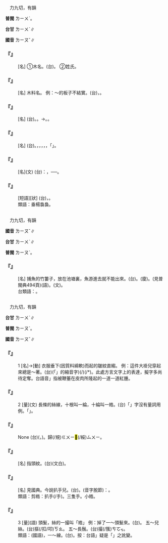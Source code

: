 
=={{ruby|柳|ㄌㄧㄡˇ}}==

　力九切，有韻

'''普閩''' <rt>ㄌㄧㄨˋ</rt>。

'''台甘''' <rt>ㄌㄧㄨˋ</rt>∥

'''國音''' <rt>ㄌㄧㄡˇ</rt>∥

    

==='''『{{ruby|柳|ㄌㄧㄡˇ}}』'''===
: [名] ①木名。(台){{ruby|柳|ㄌㄧㄨˋ}}{{ruby|樹|ㄑㄧㄨ˫}}。 ②姓氏。
    

==='''『{{ruby|柳|ㄌㄧㄡˇ}}{{ruby|木|ㄇㄨˋ}}』'''===
: [名] 木料名。 例：～的板子不結實。(台){{ruby|柳|ㄌㄧㄨˋ}}{{ruby|木|ㆠㆦㆶ ͘}}{{ruby|丌|ㆤ}}{{ruby|枋|ㄅㄤ}}{{ruby|仔|ㄚ}}{{ruby|無|ㆠㄜˊ}}{{ruby|勇|ㄧㆲˋ}}，{{ruby|荏|ㄌㆰˋ}}。
    

==='''『{{ruby|柳|ㄌㄧㄡˇ}}{{ruby|眉|ㄇㄟˊ}}』'''===
: [名] (台){{ruby|柳|ㄌㄧㄨˋ}}{{ruby|眉|ㆠㄧˊ}}。{{ruby|像|ㄑㄧㆫ˫}}{{ruby|/|ㄑㄧㆧ˫}}{{ruby|柳|ㄌㄧㄨˋ}}{{ruby|葉|ㄏㄧㄜㆷ ͘}}{{ruby|丌|ㆤ}}{{ruby|目|ㆠㄚㆶ ͘}}{{ruby|眉|ㆠㄞˊ}}。→{{ruby|真|ㄐㄧㄣ}}{{ruby|<mark>&#xffad0;</mark>|ㄙㄨㄧ˪}}{{ruby|丌|ㆤ}}{{ruby|目|ㆠㄚㆶ ͘}}{{ruby|眉|ㆠㄞˊ}}。{{ruby|比|ㄅㄧˋ}}{{ruby|喻|ㆡㄨ˫}}{{ruby|/|ㄌㄨ˫}}{{ruby|女|ㄌㄨˋ}}{{ruby|性|ㄒㄧㄥ˪}}{{ruby|丌|ㆤ}}{{ruby|目|ㆠㄚㆶ ͘}}{{ruby|眉|ㆠㄞˊ}}。
    

==='''『{{ruby|柳|ㄌㄧㄡˇ}}{{ruby|絮|ㄒㄩˋ}}』'''===
: [名] (台){{ruby|柳|ㄌㄧㄨˋ}}{{ruby|絮|ㄙㄨ˪}}。{{ruby|柳|ㄌㄧㄨˋ}}{{ruby|樹|ㄑㄧㄨ˫}}{{ruby|丌|ㆤ}}{{ruby|籽|ㄐㄧˋ}}，{{ruby|表|ㄅㄧㄠˋ}}{{ruby|面|ㆠㄧㄣ˫}}{{ruby|有|ㄨ˫}}{{ruby|白|ㄅㆤㆷ ͘}}{{ruby|色|ㄒㄧㆤㆶ}}{{ruby|丌|ㆤ}}{{ruby|絨|ㄌㄧㆲˊ}}{{ruby|毛|ㄇㆭˊ}}，{{ruby|成|ㄒㄧㄥˊ}}{{ruby|熟|ㄒㄧㆦㆶ ͘}}{{ruby|後|ㄠ˫}}，{{ruby|隨|ㄙㄨㄧˊ}}{{ruby|風|ㄏㆲ}}{{ruby|/|ㄏㄨㄤ}}{{ruby|飛|ㄏㄨㄧ}}{{ruby|舞|ㆠㄨˋ}}，{{ruby|親|ㄑㄧㄣ}}{{ruby|像|ㄑㄧㆧ˫}}{{ruby|/|ㄑㄧㆫ˫}}{{ruby|棉|ㄇㄧˊ}}{{ruby|仔|ㄚ}}，{{ruby|所|ㄙㆦˋ}}{{ruby|以|ㄧˋ}}{{ruby|叫|ㄍㄧㄜ˪}}{{ruby|做|ㄗㄜ˪}}{{ruby|/|ㄗㄨㆤ˪}}「{{ruby|柳|ㄌㄧㄨˋ}}{{ruby|絮|ㄙㄨ˪}}」。
    

==='''『{{ruby|柳|ㄌㄧㄡˇ}}{{ruby|腰|ㄧㄠ}}』'''===
: [名](文) (台){{ruby|比|ㄅㄧˋ}}{{ruby|喻|ㆡㄨ˫}}{{ruby|/|ㄌㄨ˫}}：{{ruby|女|ㄌㄧˋ}}{{ruby|/|ㄌㄨˋ}}{{ruby|性|ㄒㄧㄥ˪}}{{ruby|丌|ㆤ}}{{ruby|腰|ㄧㄜ}}{{ruby|束|ㄙㆦㆶ}}{{ruby|束|ㄙㆦㆶ}}，{{ruby|真|ㄐㄧㄣ}}{{ruby|好|ㄏㄜˋ}}{{ruby|看|ㄎㄨㆩ˪}}──{{ruby|美|ㆠㄧˋ}}{{ruby|人|ㆢㄧㄣˊ}}{{ruby|/|ㄌㄧㄣˊ}}{{ruby|腰|ㄧㄜ}}。
    

==='''『{{ruby|垂|ㄔㄨㄟˊ}}{{ruby|柳|ㄌㄧㄡˇ}}{{ruby|嫋|ㄋㄧㄠˇ}}{{ruby|嫋|ㄋㄧㄠˇ}}』'''===
: [短語][狀] (台){{ruby|形|ㄏㄧㄥˊ}}{{ruby|容|ㄧㆲˊ}}{{ruby|柳|ㄌㄧㄨˋ}}{{ruby|枝|ㄍㄧ}}{{ruby|又|ㄧㄨ˫}}{{ruby|細|ㄙㄨㆤ˪}}{{ruby|/|ㄙㆤ˪}}{{ruby|又|ㄧㄨ˫}}{{ruby|軟|ㄋㆭˋ}}，{{ruby|隨|ㄙㄨㄧˊ}}{{ruby|風|ㄏㆲ}}{{ruby|搖|ㄧㄜˊ}}{{ruby|動|ㄉㄤ˫}}{{ruby|丌|ㆤ}}{{ruby|體|ㄊㆤˋ}}{{ruby|態|ㄊㄞ˪}}。
:類語：垂楊裊裊。
:
    

=={{ruby|罶|ㄌㄧㄡˇ}}==

　力九切，有韻

'''國音''' <rt>ㄌㄧㄡˇ</rt>∥

'''台甘''' <rt>ㄌㄧㄨˋ</rt>∥

'''普閩''' <rt>ㄌㄧㄡˋ</rt>。

    

==='''『{{ruby|罶|ㄌㄧㄡˇ}}』'''===
: [名] 捕魚的竹簍子，放在池塘裏，魚游進去就不能出來。(台){{ruby|魚|ㄏㄧˊ}}{{ruby|/|ㄏㄨˊ}}{{ruby|笱|ㄍㄜˊ}}。(廈){{ruby|魚|ㄏㄧˊ}}{{ruby|<mark>&#xf8e60;</mark>|ㄍㄜˊ}}。(見普閩典494頁)(語)。{{ruby|筌|ㄘㄨㄢ}}(文)。
:台類語：{{ruby|鰻|ㄇㄨㄚˊ}}{{ruby|管|ㄍㆲˋ}}。
:
    

=={{ruby|綹|ㄌㄧㄡˇ}}==

　力九切，有韻

'''台甘''' <rt>ㄌㄧㄨˋ</rt>∥

'''普閩''' <rt>ㄌㄧㄡˋ</rt>。

'''國音''' <rt>ㄌㄧㄡˇ</rt>∥

    

==='''『{{ruby|綹|ㄌㄧㄡˇ}}』'''===
:1  [名]→[動] 衣服垂下(因質料綿軟)而起的皺紋直縐。 例：這件大褂兒穿起來總是～著。(台){{ruby|<mark>&#xffb50;</mark>|ㄐㄧㆵ}}(「{{ruby|此|ㄐㄧˋ}}{{ruby|一|ㄐㄧㆵ ͘}}」的縮音字)(/{{ruby|此|ㄐㄧㆵ}}){{ruby|領|ㄋㄧㄚˋ}}{{ruby|頂|ㄉㄧㄥˋ}}{{ruby|褂|ㄍㄨㄚ˪}}{{ruby|穿|ㄑㄧㄥ˫}}{{ruby|著|ㄉㄧㄜㆷ ͘}}{{ruby|全|ㄗㄨㄢˊ}}{{ruby|是|ㄒㄧ˫}}{{ruby|直|ㄉㄧㆵ ͘}}{{ruby|崚|ㄋㄧㄚ˫}}{{ruby|/|ㄌㄧㄥ˫}}{{ruby|或|ㄧㄚㆷ ͘}}{{ruby|循|ㄙㄨㄣˊ}}(/{{ruby|畷|ㄗㄨㄚ˫}}*)。此處方言文字上的表達，擬字多尚待定奪。台語音{{ruby|「|ㄋㄧㄚ˫}}」指被鞭箠在皮肉所隆起的一道一道紅腫。
    

==='''『{{ruby|綹|ㄌㄧㄡˇ}}』'''===
:2  [量](文) 長條的絲線，十根叫一綸，十綸叫一綹。(台)「{{ruby|綸|ㄌㄨㄣˊ}}」字沒有量詞用例。{{ruby|麵|ㄇㄧ˫}}{{ruby|線|ㄙㄨㆩ˪}}{{ruby|一|ㄐㄧㆵ ͘}}{{ruby|束|ㄙㆦㆶ}}{{ruby|叫|ㄍㄧㄜ˪}}「{{ruby|一|ㄐㄧㆵ ͘}}{{ruby|綹|ㄌㄧㄨˋ}}」。
    

==='''『{{ruby|打|ㄉㄚˇ}}{{ruby|綹|ㄌㄧㄡˇ}}{{ruby|兒|ㄦ}}』'''===
: None (台){{ruby|拍|ㄆㄚㆷ}}{{ruby|股|ㄍㆦˋ}}({{ruby|辮|ㄅㆪ˫}}{{ruby|頭|ㄊㄠˊ}}{{ruby|毛|ㄇㆭˊ}}，{{ruby|拍|ㄆㄚㆷ}}{{ruby|索|ㄙㄜㆷ}}{{ruby|仔|ㄚ}})。{{ruby|結|ㄍㄚㆵ}}歸(/規)<rt>ㄍㄨㄧ</rt><mark>&#xf9268;</mark>(/綏)<rt>ㄙㄨㄧ</rt>。
    

==='''『{{ruby|紋|ㄨㄣˊ}}{{ruby|綹|ㄌㄧㄡˇ}}』'''===
: [名] 指頭紋。(台){{ruby|指|ㄐㄧˋ}}{{ruby|紋|ㆠㄨㄣˊ}}(文白)。
    

==='''『{{ruby|剪|ㄐㄧㄢˇ}}{{ruby|綹|ㄌㄧㄡˇ}}』'''===
: [名] 見國典。今說扒手兒。(台){{ruby|剪|ㄐㄧㄢˋ}}{{ruby|綹|ㄌㄧㄨˋ}}{{ruby|仔|ㄚ}}。(音字脫節){{ruby|諧|ㄏㄞˊ}}：{{ruby|剪|ㄐㄧㄢˋ}}{{ruby|紐|ㄌㄧㄨˋ}}{{ruby|仔|ㄚ}}。
:類語：剪綹：扒手(/{{ruby|掱|ㄆㄚˊ}}手)。三隻手。小綹。
:
    

==='''『{{ruby|綹|ㄌㄧㄡˇ}}』'''===
:3  [量](語) 頭髮，絲的一撮叫「綹」 例：掉了一～頭髮來。(台){{ruby|落|ㄌㄚㆶ}}{{ruby|一|ㄐㄧㆵ ͘}}{{ruby|撮|·ㄘㆦㆶ}}{{ruby|仔|ㄚ}}{{ruby|頭|ㄊㄠˊ}}{{ruby|毛|ㄇㆦ}}{{ruby|/|ㄇㆭˊ}}{{ruby|落|ㄌㄜㆷ ͘}}{{ruby|來|·ㄌㄞˊ}}。 五～兒絲。(台){{ruby|五|ㆣㆦ˫}}摳(/扣/叩)<rt>ㄎㄠ</rt>{{ruby|絲|ㄒㄧ}}{{ruby|線|ㄙㄨㆩ˪}}。 五～長鬚。(台){{ruby|五|ㆣㆦ˫}}撮(/簇)<rt>ㄘㆦㆶ</rt>{{ruby|嘴|ㄘㄨㄧ˪}}{{ruby|鬚|ㄑㄧㄨ}}。
:類語：(國語){{ruby|桄|ㄍㄨㄤˋ}}，一～線。(台){{ruby|鞅|ㄧㄤ}}{{ruby|一|ㄐㄧㆵ ͘}}{{ruby|撮|ㄘㆦㆶ}}{{ruby|線|ㄙㄨㆩ˪}}。按：台語{{ruby|「|ㄎㄠ}}」疑是「{{ruby|鉤|ㄍㄠ}}」之訛變。
:
    
